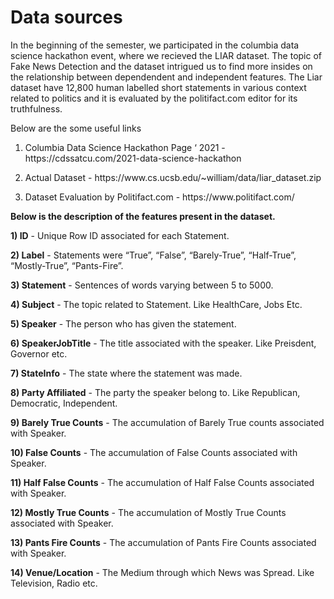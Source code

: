 # Data sources

In the beginning of the semester, we participated in the columbia data science hackathon event, where we recieved the LIAR dataset. The topic of Fake News Detection and the dataset intrigued us to find more insides on the relationship between dependendent and independent features. The Liar dataset have 12,800 human labelled short statements in various context related to politics and it is evaluated by the politifact.com editor for its truthfulness. 

Below are the some useful links 

1) Columbia Data Science Hackathon Page ‘ 2021 - https://cdssatcu.com/2021-data-science-hackathon

2) Actual Dataset - https://www.cs.ucsb.edu/~william/data/liar_dataset.zip

3) Dataset Evaluation by Politifact.com - https://www.politifact.com/

**Below is the description of the features present in the dataset.**

**1) ID** - Unique Row ID associated for each Statement.

**2) Label** - Statements were "True", "False", "Barely-True", "Half-True", "Mostly-True", "Pants-Fire".

**3) Statement** - Sentences of words varying between 5 to 5000.

**4) Subject** - The topic related to Statement. Like HealthCare, Jobs Etc.
    
**5) Speaker** - The person who has given the statement.

**6) SpeakerJobTitle** - The title associated with the speaker. Like Preisdent, Governor etc.

**7) StateInfo** - The state where the statement was made.

**8) Party Affiliated** - The party the speaker belong to. Like Republican, Democratic, Independent.

**9) Barely True Counts** - The accumulation of Barely True counts associated with Speaker.

**10) False Counts** - The accumulation of False Counts associated with Speaker.

**11) Half False Counts**  - The accumulation of Half False Counts associated with Speaker.

**12) Mostly True Counts** - The accumulation of Mostly True Counts associated with Speaker.

**13) Pants Fire Counts** - The accumulation of Pants Fire Counts associated with Speaker.

**14) Venue/Location** - The Medium through which News was Spread. Like Television, Radio etc. 
     
  